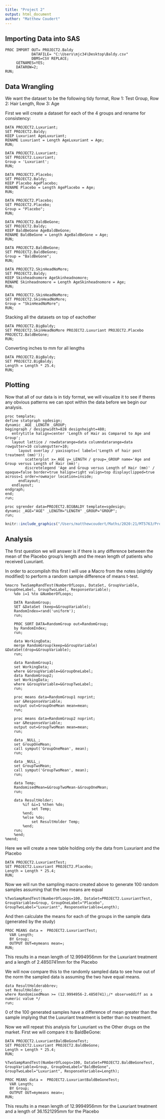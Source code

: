 ```yaml
---
title: "Project 2"
output: html_document
author: "Matthew Coudert"
---
```



## Importing Data into SAS
```
PROC IMPORT OUT= PROJECT2.Baldy 
            DATAFILE= "C:\Users\mjc34\Desktop\Baldy.csv" 
            DBMS=CSV REPLACE;
     GETNAMES=YES;
     DATAROW=2; 
RUN;
```
## Data Wrangling
We want the dataset to be the following tidy format, Row 1: Test Group, Row 2: Hair Length, Row 3: Age

First we will create a dataset for each of the 4 groups and rename for consistency:
```
DATA PROJECT2.Luxuriant;
SET PROJECT2.Baldy;
KEEP Luxuriant AgeLuxuriant;
RENAME Luxuriant = Length AgeLuxuriant = Age;
RUN;

DATA PROJECT2.Luxuriant;
SET PROJECT2.Luxuriant;
Group = 'Luxuriant';
RUN;

DATA PROJECT2.Placebo;
SET PROJECT2.Baldy;
KEEP Placebo AgePlacebo;
RENAME Placebo = Length AgePlacebo = Age;
RUN;

DATA PROJECT2.Placebo;
SET PROJECT2.Placebo;
Group = "Placebo";
RUN;

DATA PROJECT2.BaldBeGone;
SET PROJECT2.Baldy;
KEEP BaldBeGone AgeBaldBeGone;
RENAME BaldBeGone = Length AgeBaldBeGone = Age;
RUN;

DATA PROJECT2.BaldBeGone; 
SET PROJECT2.BaldBeGone;
Group = "BaldBeGone";
RUN;

DATA PROJECT2.SkinHeadNoMore;
SET PROJECT2.Baldy;
KEEP Skinheadnomore AgeSkinheadnomore;
RENAME Skinheadnomore = Length AgeSkinheadnomore = Age;
RUN;

DATA PROJECT2.SkinHeadNoMore;
SET PROJECT2.SkinHeadNoMore;
Group = "SkinHeadNoMore";
RUN;
```

Stacking all the datasets on top of eachother
```
DATA PROJECT2.BigBaldy;
SET PROJECT2.SkinHeadNoMore PROJECT2.Luxuriant PROJECT2.Placebo PROJECT2.BaldBeGone;
RUN;
```
Converting inches to mm for all lengths
```
DATA PROJECT2.BigBaldy;
SET PROJECT2.BigBaldy;
Length = Length * 25.4;
RUN;
```

## Plotting
Now that all of our data is in tidy format, we will visualize it to see if theres any obvious patterns we can spot within the data before we begin our analysis.

```
proc template;
define statgraph sgdesign;
dynamic _AGE _LENGTH _GROUP;
begingraph / designwidth=828 designheight=480;
   entrytitle halign=center 'Length of Hair as Compared to Age and Group';
   layout lattice / rowdatarange=data columndatarange=data rowgutter=10 columngutter=10;
      layout overlay / yaxisopts=( label=('Length of hair post treatment (mm)'));
         scatterplot x=_AGE y=_LENGTH / group=_GROUP name='Age and Group versus Length of Hair (mm)';
         discretelegend 'Age and Group versus Length of Hair (mm)' / opaque=false border=true halign=right valign=top displayclipped=true across=1 order=rowmajor location=inside;
      endlayout;
   endlayout;
endgraph;
end;
run;

proc sgrender data=PROJECT2.BIGBALDY template=sgdesign;
dynamic _AGE="AGE" _LENGTH="LENGTH" _GROUP="GROUP";
run;
```

```r
knitr::include_graphics("/Users/matthewcoudert/Maths/2020:21/MT5763/Project 2/Full Dataset Plot.png")
```

## Analysis
The first question we will answer is if there is any difference between the mean of the Placebo group's length and the mean length of patients who received Luxuriant.

In order to accomplish this first I will use a Macro from the notes (slightly modified) to perform a random sample difference of means t-test.
```
%macro TwoSampRandTest(NumberOfLoops, DataSet, GroupVariable, GroupOneLabel, GroupTwoLabel, ResponseVariable);
	%do i=1 %to &NumberOfLoops;

	DATA RandomGroup;
	SET &DataSet (keep=&GroupVariable);
	RandomIndex=rand('uniform');   
	run;

	PROC SORT DATA=RandomGroup out=RandomGroup;
	by RandomIndex;
	run;

	data WorkingData;
	merge RandomGroup(keep=&GroupVariable) &DataSet(drop=&GroupVariable);
	run;

	data RandomGroup1;
	set WorkingData;
	where &GroupVariable=&GroupOneLabel;
	data RandomGroup2;
	set WorkingData;
	where &GroupVariable=&GroupTwoLabel;
	run;

	proc means data=RandomGroup1 noprint;
	var &ResponseVariable;
	output out=GroupOneMean mean=mean;
	run;

	proc means data=RandomGroup2 noprint;
	var &ResponseVariable;
	output out=GroupTwoMean mean=mean;
	run;

	data _NULL_;
	set GroupOneMean;
	call symput('GroupOneMean', mean);
	run;

	data _NULL_;
	set GroupTwoMean;
	call symput('GroupTwoMean', mean);
	run;

	data Temp;
	RandomisedMean=&GroupTwoMean-&GroupOneMean;
	run;

	data ResultHolder;
		%if &i=1 %then %do;
			set Temp;
		%end;
		%else %do;
			set ResultHolder Temp;
		%end;
	run;
	%end;
%mend;
```

Here we will create a new table holding only the data from Luxuriant and the Placebo
```
DATA PROJECT2.LuxuriantTest;
SET PROJECT2.Luxuriant PROJECT2.Placebo;
Length = Length * 25.4;
RUN;
```

Now we will run the sampling macro created above to generate 100 random samples assuming that the two means are equal
```
%TwoSampRandTest(NumberOfLoops=100, DataSet=PROJECT2.LuxuriantTest, GroupVariable=Group, GroupOneLabel="Placebo", GroupTwoLabel="Luxuriant", ResponseVariable=Length);
```
And then calculate the means for each of the groups in the sample data (generated by the study)
```
PROC MEANS data =  PROJECT2.LuxuriantTest;
  VAR Length; 
  BY Group;
  OUTPUT OUT=mymeans mean=;
RUN;
```
This results in a mean length of 12.9994956mm for the Luxuriant treatment and a length of 2.4850741mm for the Placebo

We will now compare this to the randomly sampled data to see how out of the norm the sampled data is assuming the two have equal means.

```
data ResultHolderabbrev;
set ResultHolder;
where RandomisedMean >= (12.9994956-2.4850741);/* observeddiff as a numeric value */
run;
```
0 of the 100 generated samples have a difference of mean greater than the sample implying that the Luxuriant treatment is better than no treatment. 

Now we will repeat this analysis for Luxuriant vs the Other drugs on the market. First we will compare it to BaldBeGone:
```
DATA PROJECT2.LuxuriantBaldBeGoneTest;
SET PROJECT2.Luxuriant PROJECT2.BaldBeGone;
Length = Length * 25.4;
RUN;

%TwoSampRandTest(NumberOfLoops=100, DataSet=PROJECT2.BaldBeGoneTest, GroupVariable=Group, GroupOneLabel="BaldBeGone", GroupTwoLabel="Luxuriant", ResponseVariable=Length);

PROC MEANS data =  PROJECT2.LuxuriantBaldBeGoneTest;
  VAR Length; 
  BY Group;
  OUTPUT OUT=mymeans mean=;
RUN;
```
This results in a mean length of 12.9994956mm for the Luxuriant treatment and a length of 36.1521295mm for the Placebo






